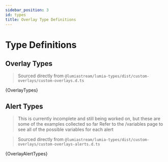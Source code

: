 ```yaml
---
sidebar_position: 3
id: types
title: Overlay Type Definitions
---
```



# Type Definitions

## Overlay Types

> Sourced directly from `@lumiastream/lumia-types/dist/custom-overlays/custom-overlays.d.ts`

<CodeBlock language="typescript" title="custom-overlays.d.ts">
	{OverlayTypes}
</CodeBlock>

## Alert Types

> This is currently incomplete and still being worked on, but these are some of the examples collected so far
> Refer to the /variables page to see all of the possible variables for each alert

> Sourced directly from `@lumiastream/lumia-types/dist/custom-overlays/custom-overlays-alerts.d.ts`

<CodeBlock language="typescript" title="custom-overlays-alerts.d.ts">
	{OverlayAlertTypes}
</CodeBlock>
